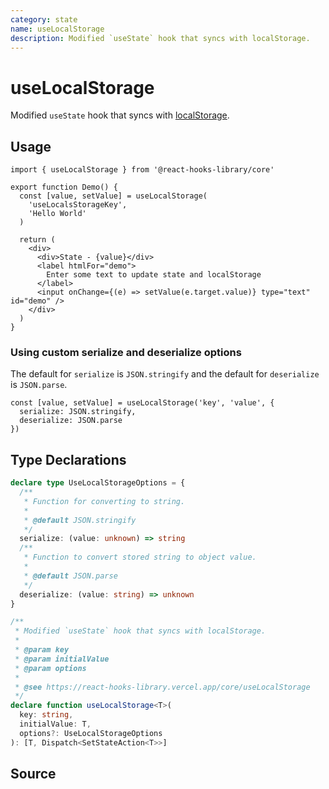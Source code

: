 ```yaml
---
category: state
name: useLocalStorage
description: Modified `useState` hook that syncs with localStorage.
---
```



<Playground>
  <Demo />
</Playground>

# useLocalStorage

Modified `useState` hook that syncs with [localStorage](https://developer.mozilla.org/en-US/docs/Web/API/Window/localStorage).

## Usage

```tsx
import { useLocalStorage } from '@react-hooks-library/core'

export function Demo() {
  const [value, setValue] = useLocalStorage(
    'useLocalsStorageKey',
    'Hello World'
  )

  return (
    <div>
      <div>State - {value}</div>
      <label htmlFor="demo">
        Enter some text to update state and localStorage
      </label>
      <input onChange={(e) => setValue(e.target.value)} type="text" id="demo" />
    </div>
  )
}
```

### Using custom serialize and deserialize options

The default for `serialize` is `JSON.stringify` and the default for `deserialize` is `JSON.parse`.

```tsx
const [value, setValue] = useLocalStorage('key', 'value', {
  serialize: JSON.stringify,
  deserialize: JSON.parse
})
```

## Type Declarations

```typescript
declare type UseLocalStorageOptions = {
  /**
   * Function for converting to string.
   *
   * @default JSON.stringify
   */
  serialize: (value: unknown) => string
  /**
   * Function to convert stored string to object value.
   *
   * @default JSON.parse
   */
  deserialize: (value: string) => unknown
}

/**
 * Modified `useState` hook that syncs with localStorage.
 *
 * @param key
 * @param initialValue
 * @param options
 *
 * @see https://react-hooks-library.vercel.app/core/useLocalStorage
 */
declare function useLocalStorage<T>(
  key: string,
  initialValue: T,
  options?: UseLocalStorageOptions
): [T, Dispatch<SetStateAction<T>>]
```

## Source

<Source name="useLocalStorage" pkg="core" />
